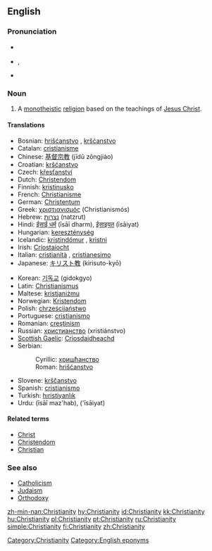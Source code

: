 ==English==
{{wikipedia}}

===Pronunciation===
*{{italbrac|[[RP]]}} {{IPA|/ˌkrɪstiˈænɪti/}}
*{{italbrac|US}} {{IPA|/ˌkrɪstʃiˈænɪti/}}, {{SAMPA|/%krIstSi"{nIti/}}
*{{audio|en-us-Christianity.ogg|Audio (US)}}

===Noun===
{{en-noun|Christianities|-}}

# A [[monotheistic]] [[religion]] based on the teachings of [[Jesus Christ]].

====Translations====
{{trans-top|monotheistic religion}}
*Bosnian: [[hrišćanstvo]] {{n}}, [[kršćanstvo]] {{n}}
*Catalan: [[cristianisme]] {{m}}
*Chinese: [[基督宗教]] (jīdū zōngjiào)
*Croatian: [[kršćanstvo]] {{n}}
*Czech: [[křesťanství]] {{n}}
*Dutch: [[Christendom]] {{n}}
*Finnish: [[kristinusko]]
*French: [[Christianisme]]
*German: [[Christentum]] {{n}}
*Greek: [[χριστιανισμός]] (Christianismós) {{m}}
*Hebrew: [[נצרות]] (natzrut) {{f}}
*Hindi: [[ईसाई धर्म]] (īsāī dharm), [[ईसाइयत]] (īsāiyat)
*Hungarian: [[kereszténység]]
*Icelandic: [[kristindómur]] {{m}}, [[kristni]] {{f}}
*Irish: [[Críostaíocht]]
*Italian: [[cristianità]] {{f}}, [[cristianesimo]] {{m}}
*Japanese: [[キリスト教]] (kirisuto-kyō)
{{trans-mid}}
*Korean: [[기독교]] (gidokgyo)
*Latin: [[Christianismus]] {{m}}
*Maltese: [[kristjaniżmu]]
*Norwegian: [[Kristendom]] {{n}}
*Polish: [[chrześcijaństwo]] {{n}}
*Portuguese: [[cristianismo]]
*Romanian: [[creştinism]] {{n}}
*Russian: [[христианство]] (xristiánstvo) {{n}}
*[[Scottish Gaelic]]: [[Crìosdaidheachd]] {{f}}
*Serbian:
*:Cyrillic: [[хришћанство]] {{n}}
*:Roman: [[hrišćanstvo]] {{n}}
*Slovene: [[krščanstvo]] {{n}}
*Spanish: [[cristianismo]] {{m}}
*Turkish: [[hıristiyanlık]]
*Urdu: {{URchar|[[عیسائی مذہب]]}} (īsāī maz'hab), {{URchar|[[عیسائیت]]}} ('īsāiyat)
{{trans-bottom}}

====Related terms====
*[[Christ]]
*[[Christendom]]
*[[Christian]]

===See also===
*[[Catholicism]]
*[[Judaism]]
*[[Orthodoxy]]

[[Category:Christianity]]
[[Category:English eponyms]]

[[zh-min-nan:Christianity]]
[[hy:Christianity]]
[[id:Christianity]]
[[kk:Christianity]]
[[hu:Christianity]]
[[pl:Christianity]]
[[pt:Christianity]]
[[ru:Christianity]]
[[simple:Christianity]]
[[fi:Christianity]]
[[zh:Christianity]]